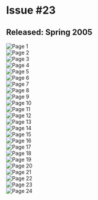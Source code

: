 # Issue #23
## Released: Spring 2005

![Page 1](https://cdn.sitekickremastered.com/images/whoa_magazine/issue_23/1.jpg)  
![Page 2](https://cdn.sitekickremastered.com/images/whoa_magazine/issue_23/2.jpg)  
![Page 3](https://cdn.sitekickremastered.com/images/whoa_magazine/issue_23/3.jpg)  
![Page 4](https://cdn.sitekickremastered.com/images/whoa_magazine/issue_23/4.jpg)  
![Page 5](https://cdn.sitekickremastered.com/images/whoa_magazine/issue_23/5.jpg)  
![Page 6](https://cdn.sitekickremastered.com/images/whoa_magazine/issue_23/6.jpg)  
![Page 7](https://cdn.sitekickremastered.com/images/whoa_magazine/issue_23/7.jpg)  
![Page 8](https://cdn.sitekickremastered.com/images/whoa_magazine/issue_23/8.jpg)  
![Page 9](https://cdn.sitekickremastered.com/images/whoa_magazine/issue_23/9.jpg)  
![Page 10](https://cdn.sitekickremastered.com/images/whoa_magazine/issue_23/10.jpg)  
![Page 11](https://cdn.sitekickremastered.com/images/whoa_magazine/issue_23/11.jpg)  
![Page 12](https://cdn.sitekickremastered.com/images/whoa_magazine/issue_23/12.jpg)  
![Page 13](https://cdn.sitekickremastered.com/images/whoa_magazine/issue_23/13.jpg)  
![Page 14](https://cdn.sitekickremastered.com/images/whoa_magazine/issue_23/14.jpg)  
![Page 15](https://cdn.sitekickremastered.com/images/whoa_magazine/issue_23/15.jpg)  
![Page 16](https://cdn.sitekickremastered.com/images/whoa_magazine/issue_23/16.jpg)  
![Page 17](https://cdn.sitekickremastered.com/images/whoa_magazine/issue_23/17.jpg)  
![Page 18](https://cdn.sitekickremastered.com/images/whoa_magazine/issue_23/18.jpg)  
![Page 19](https://cdn.sitekickremastered.com/images/whoa_magazine/issue_23/19.jpg)  
![Page 20](https://cdn.sitekickremastered.com/images/whoa_magazine/issue_23/20.jpg)  
![Page 21](https://cdn.sitekickremastered.com/images/whoa_magazine/issue_23/21.jpg)  
![Page 22](https://cdn.sitekickremastered.com/images/whoa_magazine/issue_23/22.jpg)  
![Page 23](https://cdn.sitekickremastered.com/images/whoa_magazine/issue_23/23.jpg)  
![Page 24](https://cdn.sitekickremastered.com/images/whoa_magazine/issue_23/24.jpg)  
